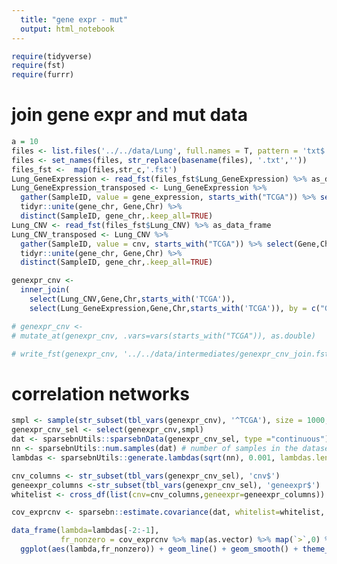 ```yaml
---
  title: "gene expr - mut"
  output: html_notebook
---
```

  
```r
require(tidyverse)
require(fst)
require(furrr)
```

# join gene expr and mut data

```r
a = 10
files <- list.files('../../data/Lung', full.names = T, pattern = 'txt$')
files <- set_names(files, str_replace(basename(files), '.txt',''))
files_fst <-  map(files,str_c,'.fst')
Lung_GeneExpression <- read_fst(files_fst$Lung_GeneExpression) %>% as_data_frame
Lung_GeneExpression_transposed <- Lung_GeneExpression %>% 
  gather(SampleID, value = gene_expression, starts_with("TCGA")) %>% select(Gene,Chr,gene_expression,SampleID) %>%
  tidyr::unite(gene_chr, Gene,Chr) %>% 
  distinct(SampleID, gene_chr,.keep_all=TRUE)
Lung_CNV <- read_fst(files_fst$Lung_CNV) %>% as_data_frame
Lung_CNV_transposed <- Lung_CNV %>% 
  gather(SampleID, value = cnv, starts_with("TCGA")) %>% select(Gene,Chr,cnv,SampleID) %>%
  tidyr::unite(gene_chr, Gene,Chr) %>% 
  distinct(SampleID, gene_chr,.keep_all=TRUE)
```



```r
genexpr_cnv <- 
  inner_join(
    select(Lung_CNV,Gene,Chr,starts_with('TCGA')),
    select(Lung_GeneExpression,Gene,Chr,starts_with('TCGA')), by = c("Gene","Chr"), suffix = c('.cnv','.geneexpr'))

# genexpr_cnv <- 
# mutate_at(genexpr_cnv, .vars=vars(starts_with("TCGA")), as.double)

# write_fst(genexpr_cnv, '../../data/intermediates/genexpr_cnv_join.fst' )
```

# correlation networks

```r
smpl <- sample(str_subset(tbl_vars(genexpr_cnv), '^TCGA'), size = 1000, replace = F)
genexpr_cnv_sel <- select(genexpr_cnv,smpl) 
dat <- sparsebnUtils::sparsebnData(genexpr_cnv_sel, type ="continuous")
nn <- sparsebnUtils::num.samples(dat) # number of samples in the dataset / equivalent to nrow(dat$data)
lambdas <- sparsebnUtils::generate.lambdas(sqrt(nn), 0.001, lambdas.length = 100, scale = "linear")

cnv_columns <- str_subset(tbl_vars(genexpr_cnv_sel), 'cnv$')
geneexpr_columns <-str_subset(tbl_vars(genexpr_cnv_sel), 'geneexpr$')
whitelist <- cross_df(list(cnv=cnv_columns,geneexpr=geneexpr_columns)) %>% as.matrix
```

```r
cov_exprcnv <- sparsebn::estimate.covariance(dat, whitelist=whitelist, lambdas=lambdas)
```


```r
data_frame(lambda=lambdas[-2:-1], 
           fr_nonzero = cov_exprcnv %>% map(as.vector) %>% map(`>`,0) %>% map_dbl(mean)) %>% 
  ggplot(aes(lambda,fr_nonzero)) + geom_line() + geom_smooth() + theme_minimal()


```


